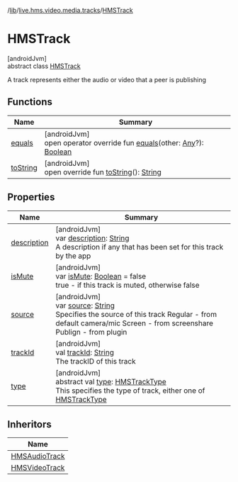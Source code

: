 /[lib](/api-reference/android/v2/home/content)/[live.hms.video.media.tracks](../index)/[HMSTrack](index)

# HMSTrack

[androidJvm]\
abstract class [HMSTrack](index)

A track represents either the audio or video that a peer is publishing

## Functions

| Name                  | Summary                                                                                                                                                                                                                               |
| --------------------- | ------------------------------------------------------------------------------------------------------------------------------------------------------------------------------------------------------------------------------------- |
| [equals](equals)      | [androidJvm]<br />open operator override fun [equals](equals)(other: [Any](https://kotlinlang.org/api/latest/jvm/stdlib/kotlin/-any/index.html)?): [Boolean](https://kotlinlang.org/api/latest/jvm/stdlib/kotlin/-boolean/index.html) |
| [toString](to-string) | [androidJvm]<br />open override fun [toString](to-string)(): [String](https://kotlinlang.org/api/latest/jvm/stdlib/kotlin/-string/index.html)                                                                                         |

## Properties

| Name                       | Summary                                                                                                                                                                                                                                            |
| -------------------------- | -------------------------------------------------------------------------------------------------------------------------------------------------------------------------------------------------------------------------------------------------- |
| [description](description) | [androidJvm]<br />var [description](description): [String](https://kotlinlang.org/api/latest/jvm/stdlib/kotlin/-string/index.html)<br />A description if any that has been set for this track by the app                                           |
| [isMute](is-mute)          | [androidJvm]<br />var [isMute](is-mute): [Boolean](https://kotlinlang.org/api/latest/jvm/stdlib/kotlin/-boolean/index.html) = false<br />true - if this track is muted, otherwise false                                                            |
| [source](source)           | [androidJvm]<br />var [source](source): [String](https://kotlinlang.org/api/latest/jvm/stdlib/kotlin/-string/index.html)<br />Specifies the source of this track Regular - from default camera/mic Screen - from screenshare Publign - from plugin |
| [trackId](track-id)        | [androidJvm]<br />val [trackId](track-id): [String](https://kotlinlang.org/api/latest/jvm/stdlib/kotlin/-string/index.html)<br />The trackID of this track                                                                                         |
| [type](type)               | [androidJvm]<br />abstract val [type](type): [HMSTrackType](../-h-m-s-track-type/index)<br />This specifies the type of track, either one of [HMSTrackType](../-h-m-s-track-type/index)                                                            |

## Inheritors

| Name                                         |
| -------------------------------------------- |
| [HMSAudioTrack](../-h-m-s-audio-track/index) |
| [HMSVideoTrack](../-h-m-s-video-track/index) |
